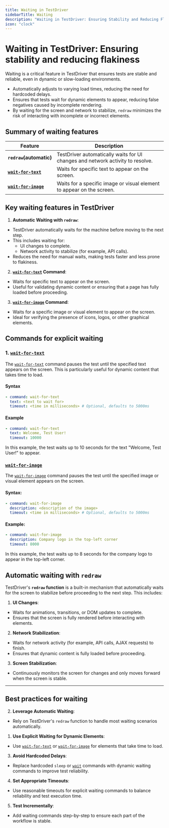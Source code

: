```yaml
---
title: Waiting in TestDriver
sidebarTitle: Waiting
description: "Waiting in TestDriver: Ensuring Stability and Reducing Flakiness"
icon: "clock"
---
```


# Waiting in TestDriver: Ensuring stability and reducing flakiness

Waiting is a critical feature in TestDriver that ensures tests are stable and reliable, even in dynamic or slow-loading environments.

- Automatically adjusts to varying load times, reducing the need for hardcoded delays.
- Ensures that tests wait for dynamic elements to appear, reducing false negatives caused by incomplete rendering.
- By waiting for the screen and network to stabilize, `redraw` minimizes the risk of interacting with incomplete or incorrect elements.

## Summary of waiting features

| **Feature**                                      | **Description**                                                                |
| ------------------------------------------------ | ------------------------------------------------------------------------------ |
| **`redraw`(automatic)**                          | TestDriver automatically waits for UI changes and network activity to resolve. |
| **[`wait-for-text`](/commands/wait-for-text)**   | Waits for specific text to appear on the screen.                               |
| **[`wait-for-image`](/commands/wait-for-image)** | Waits for a specific image or visual element to appear on the screen.          |

## Key waiting features in TestDriver

1. **Automatic Waiting with `redraw`**:

- TestDriver automatically waits for the machine before moving to the next step.
- This includes waiting for:
  - UI changes to complete.
  - Network activity to stabilize (for example, API calls).
- Reduces the need for manual waits, making tests faster and less prone to flakiness.

2. **[`wait-for-text`](/commands/wait-for-text) Command**:

- Waits for specific text to appear on the screen.
- Useful for validating dynamic content or ensuring that a page has fully loaded before proceeding.

3. **[`wait-for-image`](/commands/wait-for-image) Command**:

- Waits for a specific image or visual element to appear on the screen.
- Ideal for verifying the presence of icons, logos, or other graphical elements.

## Commands for explicit waiting

### 1. **[`wait-for-text`](/commands/wait-for-text)**

The [`wait-for-text`](/commands/wait-for-text) command pauses the test until the specified text appears on the screen. This is particularly useful for dynamic content that takes time to load.

#### Syntax

```yaml
- command: wait-for-text
  text: <text to wait for>
  timeout: <time in milliseconds> # Optional, defaults to 5000ms
```

#### Example

```yaml
- command: wait-for-text
  text: Welcome, Test User!
  timeout: 10000
```

In this example, the test waits up to 10 seconds for the text "Welcome, Test User!" to appear.

### **[`wait-for-image`](/commands/wait-for-image)**

The [`wait-for-image`](/commands/wait-for-image) command pauses the test until the specified image or visual element appears on the screen.

#### Syntax:

```yaml
- command: wait-for-image
  description: <description of the image>
  timeout: <time in milliseconds> # Optional, defaults to 5000ms
```

#### Example:

```yaml
- command: wait-for-image
  description: Company logo in the top-left corner
  timeout: 8000
```

In this example, the test waits up to 8 seconds for the company logo to appear in the top-left corner.

## Automatic waiting with `redraw`

TestDriver's **`redraw` function** is a built-in mechanism that automatically waits for the screen to stabilize before proceeding to the next step. This includes:

1. **UI Changes**:

- Waits for animations, transitions, or DOM updates to complete.
- Ensures that the screen is fully rendered before interacting with elements.

2. **Network Stabilization**:

- Waits for network activity (for example, API calls, AJAX requests) to finish.
- Ensures that dynamic content is fully loaded before proceeding.

3. **Screen Stabilization**:

- Continuously monitors the screen for changes and only moves forward when the screen is stable.

---

## Best practices for waiting

2. **Leverage Automatic Waiting**:

- Rely on TestDriver's `redraw` function to handle most waiting scenarios automatically.

1. **Use Explicit Waiting for Dynamic Elements**:

- Use [`wait-for-text`](/commands/wait-for-text) or [`wait-for-image`](/commands/wait-for-image) for elements that take time to load.

3. **Avoid Hardcoded Delays**:

- Replace hardcoded `sleep` or [`wait`](/commands/wait) commands with dynamic waiting commands to improve test reliability.

4. **Set Appropriate Timeouts**:

- Use reasonable timeouts for explicit waiting commands to balance reliability and test execution time.

5. **Test Incrementally**:

- Add waiting commands step-by-step to ensure each part of the workflow is stable.
